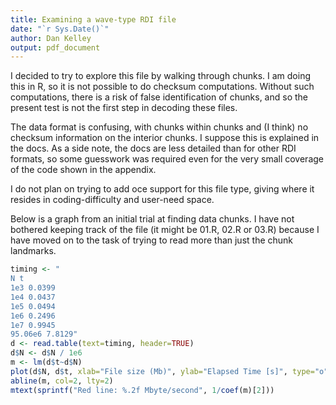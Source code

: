 ```yaml
---
title: Examining a wave-type RDI file
date: "`r Sys.Date()`"
author: Dan Kelley
output: pdf_document
---
```


I decided to try to explore this file by walking through chunks.  I am doing
this in R, so it is not possible to do checksum computations. Without such
computations, there is a risk of false identification of chunks, and so the
present test is not the first step in decoding these files.

The data format is confusing, with chunks within chunks and (I think) no
checksum information on the interior chunks.  I suppose this is explained in
the docs. As a side note, the docs are less detailed than for other RDI
formats, so some guesswork was required even for the very small coverage of the
code shown in the appendix.

I do not plan on trying to add oce support for this file type, giving where it
resides in coding-difficulty and user-need space.

Below is a graph from an initial trial at finding data chunks.  I have not
bothered keeping track of the file (it might be 01.R, 02.R or 03.R) because I
have moved on to the task of trying to read more than just the chunk landmarks.

```r
timing <- "
N t
1e3 0.0399
1e4 0.0437
1e5 0.0494
1e6 0.2496
1e7 0.9945
95.06e6 7.8129"
d <- read.table(text=timing, header=TRUE)
d$N <- d$N / 1e6
m <- lm(d$t~d$N)
plot(d$N, d$t, xlab="File size (Mb)", ylab="Elapsed Time [s]", type="o")
abline(m, col=2, lty=2)
mtext(sprintf("Red line: %.2f Mbyte/second", 1/coef(m)[2]))
```
